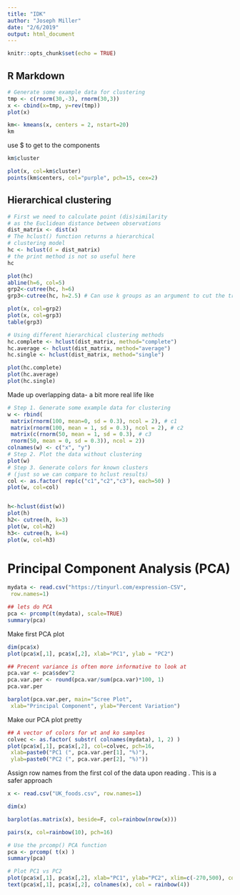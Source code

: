 ```yaml
---
title: "IDK"
author: "Joseph Miller"
date: "2/6/2019"
output: html_document
---
```


```r
knitr::opts_chunk$set(echo = TRUE)
```

## R Markdown

```r
# Generate some example data for clustering
tmp <- c(rnorm(30,-3), rnorm(30,3))
x <- cbind(x=tmp, y=rev(tmp))
plot(x)
```


```r
km<- kmeans(x, centers = 2, nstart=20)
km
```

use $ to get to the components

```r
km$cluster
```

```r
plot(x, col=km$cluster)
points(km$centers, col="purple", pch=15, cex=2)
```

## Hierarchical clustering 

```r
# First we need to calculate point (dis)similarity
# as the Euclidean distance between observations
dist_matrix <- dist(x)
# The hclust() function returns a hierarchical
# clustering model
hc <- hclust(d = dist_matrix)
# the print method is not so useful here
hc 
```

```r
plot(hc)
abline(h=6, col=5)
grp2<-cutree(hc, h=6)
grp3<-cutree(hc, h=2.5) # Can use k groups as an argument to cut the tree
```


```r
plot(x, col=grp2)
plot(x, col=grp3)
table(grp3)
```


```r
# Using different hierarchical clustering methods
hc.complete <- hclust(dist_matrix, method="complete")
hc.average <- hclust(dist_matrix, method="average")
hc.single <- hclust(dist_matrix, method="single")

plot(hc.complete)
plot(hc.average)
plot(hc.single)
```

Made up overlapping data- a bit more real life like 
```r
# Step 1. Generate some example data for clustering
w <- rbind(
 matrix(rnorm(100, mean=0, sd = 0.3), ncol = 2), # c1
 matrix(rnorm(100, mean = 1, sd = 0.3), ncol = 2), # c2
 matrix(c(rnorm(50, mean = 1, sd = 0.3), # c3
 rnorm(50, mean = 0, sd = 0.3)), ncol = 2))
colnames(w) <- c("x", "y")
# Step 2. Plot the data without clustering
plot(w)
# Step 3. Generate colors for known clusters
# (just so we can compare to hclust results)
col <- as.factor( rep(c("c1","c2","c3"), each=50) )
plot(w, col=col)



```

```r
h<-hclust(dist(w))
plot(h)
h2<- cutree(h, k=3)
plot(w, col=h2)
h3<- cutree(h, k=4)
plot(w, col=h3)
```

# Principal Component Analysis (PCA)

```r
mydata <- read.csv("https://tinyurl.com/expression-CSV",
 row.names=1)

## lets do PCA
pca <- prcomp(t(mydata), scale=TRUE) 
summary(pca)
```

Make first PCA plot

```r
dim(pca$x)
plot(pca$x[,1], pca$x[,2], xlab="PC1", ylab = "PC2")
```

```r
## Precent variance is often more informative to look at
pca.var <- pca$sdev^2
pca.var.per <- round(pca.var/sum(pca.var)*100, 1)
pca.var.per
```

```r
barplot(pca.var.per, main="Scree Plot",
 xlab="Principal Component", ylab="Percent Variation")
```

Make our PCA plot pretty
```r
## A vector of colors for wt and ko samples
colvec <- as.factor( substr( colnames(mydata), 1, 2) )
plot(pca$x[,1], pca$x[,2], col=colvec, pch=16,
 xlab=paste0("PC1 (", pca.var.per[1], "%)"),
 ylab=paste0("PC2 (", pca.var.per[2], "%)")) 
```

Assign row names from the first col of the data upon reading . This is a safer approach
```r
x <- read.csv("UK_foods.csv", row.names=1)

dim(x)

barplot(as.matrix(x), beside=F, col=rainbow(nrow(x)))

pairs(x, col=rainbow(10), pch=16)

# Use the prcomp() PCA function 
pca <- prcomp( t(x) )
summary(pca)

# Plot PC1 vs PC2
plot(pca$x[,1], pca$x[,2], xlab="PC1", ylab="PC2", xlim=c(-270,500), col=rainbow(4))
text(pca$x[,1], pca$x[,2], colnames(x), col = rainbow(4))
```
























